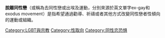 '''脫離同性戀'''（或稱為去同性戀或出埃及運動，分別來源於英文單字ex-gay和exodus movement）是指希望通過勸導、祈禱或者其他方式改變同性戀者性傾向的運動或組織。

[[Category:LGBT與宗教|Category:LGBT與宗教]]
[[Category:性取向|Category:性取向]]
[[Category:同性恋恐惧|Category:同性恋恐惧]]